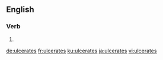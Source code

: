 
==English==

===Verb===
{{head|en|verb form}}

# {{en-third-person singular of|ulcerate}}

[[de:ulcerates]]
[[fr:ulcerates]]
[[ku:ulcerates]]
[[ja:ulcerates]]
[[vi:ulcerates]]
